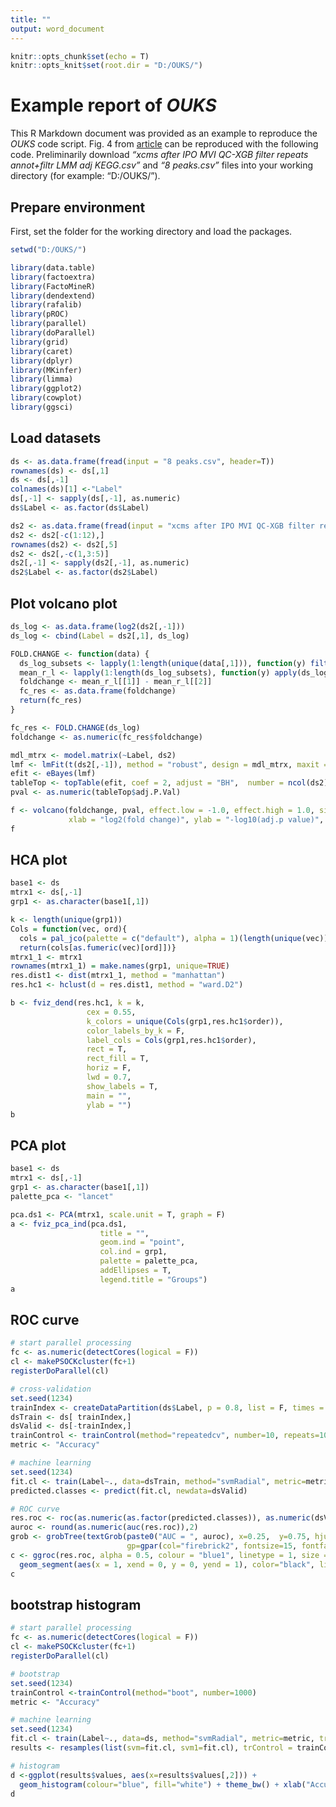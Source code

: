 ---
title: ""
output: word_document
---

```{r setup, include=F}
knitr::opts_chunk$set(echo = T)
knitr::opts_knit$set(root.dir = "D:/OUKS/")
```

# Example __report__ of _OUKS_

This R Markdown document was provided as an example to reproduce the _OUKS_ code script. Fig. 4 from [article](https://pubs.acs.org/doi/10.1021/acs.jproteome.1c00392) can be reproduced with the following code. 
Preliminarily download _"xcms after IPO MVI QC-XGB filter repeats annot+filtr LMM adj KEGG.csv"_ and _"8 peaks.csv"_ files into your working directory (for example: "D:/OUKS/").

## Prepare environment
First, set the folder for the working directory and load the packages.

```{r, message=T, echo = T, include = T}
setwd("D:/OUKS/")

library(data.table)
library(factoextra)
library(FactoMineR)
library(dendextend)
library(rafalib)
library(pROC)
library(parallel)
library(doParallel)
library(grid)
library(caret)
library(dplyr)
library(MKinfer)
library(limma)
library(ggplot2)
library(cowplot)
library(ggsci)
```

## Load datasets

```{r, message=T, echo = T, include = T}
ds <- as.data.frame(fread(input = "8 peaks.csv", header=T))
rownames(ds) <- ds[,1]
ds <- ds[,-1]
colnames(ds)[1] <-"Label"
ds[,-1] <- sapply(ds[,-1], as.numeric)
ds$Label <- as.factor(ds$Label)

ds2 <- as.data.frame(fread(input = "xcms after IPO MVI QC-XGB filter repeats annot+filtr LMM adj KEGG.csv", header=T))
ds2 <- ds2[-c(1:12),]
rownames(ds2) <- ds2[,5]
ds2 <- ds2[,-c(1,3:5)]
ds2[,-1] <- sapply(ds2[,-1], as.numeric)
ds2$Label <- as.factor(ds2$Label)
```

## Plot volcano plot

```{r, message=T, echo = T, include = T, warning= F}
ds_log <- as.data.frame(log2(ds2[,-1]))
ds_log <- cbind(Label = ds2[,1], ds_log)

FOLD.CHANGE <- function(data) {
  ds_log_subsets <- lapply(1:length(unique(data[,1])), function(y) filter(data[,-1], data$Label == unique(data[,1])[y])) 
  mean_r_l <- lapply(1:length(ds_log_subsets), function(y) apply(ds_log_subsets[[y]], 2, mean, na.rm = T)) 
  foldchange <- mean_r_l[[1]] - mean_r_l[[2]]
  fc_res <- as.data.frame(foldchange)
  return(fc_res)
}

fc_res <- FOLD.CHANGE(ds_log)
foldchange <- as.numeric(fc_res$foldchange)

mdl_mtrx <- model.matrix(~Label, ds2)
lmf <- lmFit(t(ds2[,-1]), method = "robust", design = mdl_mtrx, maxit = 1000) 
efit <- eBayes(lmf)
tableTop <- topTable(efit, coef = 2, adjust = "BH",  number = ncol(ds2), sort.by = "none")
pval <- as.numeric(tableTop$adj.P.Val)

f <- volcano(foldchange, pval, effect.low = -1.0, effect.high = 1.0, sig.level = 0.00001,
             xlab = "log2(fold change)", ylab = "-log10(adj.p value)",  title = "") + theme_classic() +  theme(legend.position="none") 
f
```

## HCA plot

```{r, message=T, echo = T, include = T, warning= F}
base1 <- ds 
mtrx1 <- ds[,-1] 
grp1 <- as.character(base1[,1]) 

k <- length(unique(grp1)) 
Cols = function(vec, ord){
  cols = pal_jco(palette = c("default"), alpha = 1)(length(unique(vec)))
  return(cols[as.fumeric(vec)[ord]])}
mtrx1_1 <- mtrx1
rownames(mtrx1_1) = make.names(grp1, unique=TRUE)
res.dist1 <- dist(mtrx1_1, method = "manhattan") 
res.hc1 <- hclust(d = res.dist1, method = "ward.D2") 

b <- fviz_dend(res.hc1, k = k, 
                 cex = 0.55, 
                 k_colors = unique(Cols(grp1,res.hc1$order)), 
                 color_labels_by_k = F, 
                 label_cols = Cols(grp1,res.hc1$order),
                 rect = T, 
                 rect_fill = T,
                 horiz = F,
                 lwd = 0.7, 
                 show_labels = T,
                 main = "",
                 ylab = "")
b
```

## PCA plot

```{r, message=T, echo = T, include = T, warning= F}
base1 <- ds 
mtrx1 <- ds[,-1] 
grp1 <- as.character(base1[,1]) 
palette_pca <- "lancet"

pca.ds1 <- PCA(mtrx1, scale.unit = T, graph = F)
a <- fviz_pca_ind(pca.ds1,
                    title = "",
                    geom.ind = "point", 
                    col.ind = grp1, 
                    palette = palette_pca, 
                    addEllipses = T, 
                    legend.title = "Groups")
a
```

## ROC curve

```{r, message=T, echo = T, include = T, warning= F}
# start parallel processing
fc <- as.numeric(detectCores(logical = F))
cl <- makePSOCKcluster(fc+1)
registerDoParallel(cl)

# cross-validation
set.seed(1234) 
trainIndex <- createDataPartition(ds$Label, p = 0.8, list = F, times = 1)
dsTrain <- ds[ trainIndex,]
dsValid <- ds[-trainIndex,]
trainControl <- trainControl(method="repeatedcv", number=10, repeats=10, classProbs = F) 
metric <- "Accuracy" 

# machine learning
set.seed(1234)
fit.cl <- train(Label~., data=dsTrain, method="svmRadial", metric=metric, trControl=trainControl, tuneLength = 10)
predicted.classes <- predict(fit.cl, newdata=dsValid)

# ROC curve
res.roc <- roc(as.numeric(as.factor(predicted.classes)), as.numeric(dsValid$Label))
auroc <- round(as.numeric(auc(res.roc)),2)
grob <- grobTree(textGrob(paste0("AUC = ", auroc), x=0.25,  y=0.75, hjust=0,
                          gp=gpar(col="firebrick2", fontsize=15, fontface=11)))
c <- ggroc(res.roc, alpha = 0.5, colour = "blue1", linetype = 1, size = 1.5) +theme_bw() + ggtitle("") + 
  geom_segment(aes(x = 1, xend = 0, y = 0, yend = 1), color="black", linetype="dashed")  + annotation_custom(grob)
c
```

## bootstrap histogram

```{r, message=T, echo = T, include = T, warning= F}
# start parallel processing
fc <- as.numeric(detectCores(logical = F))
cl <- makePSOCKcluster(fc+1)
registerDoParallel(cl)

# bootstrap
set.seed(1234)
trainControl <-trainControl(method="boot", number=1000)
metric <- "Accuracy" 

# machine learning
set.seed(1234)
fit.cl <- train(Label~., data=ds, method="svmRadial", metric=metric, trControl=trainControl)
results <- resamples(list(svm=fit.cl, svm1=fit.cl), trControl = trainControl, metric=metric)

# histogram
d <-ggplot(results$values, aes(x=results$values[,2])) + 
  geom_histogram(colour="blue", fill="white") + theme_bw() + xlab("Accuracy") + ylab("Frequency")
d
```